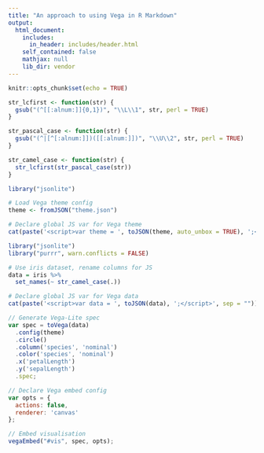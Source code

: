 ```yaml
---
title: "An approach to using Vega in R Markdown"
output:
  html_document:
    includes:
      in_header: includes/header.html
    self_contained: false
    mathjax: null
    lib_dir: vendor
---
```


```r
knitr::opts_chunk$set(echo = TRUE)

str_lcfirst <- function(str) {
  gsub("(^[[:alnum:]]{0,1})", "\\L\\1", str, perl = TRUE)
}

str_pascal_case <- function(str) {
  gsub("(^|[^[:alnum:]])([[:alnum:]])", "\\U\\2", str, perl = TRUE)
}

str_camel_case <- function(str) {
  str_lcfirst(str_pascal_case(str))
}
```

```r
library("jsonlite")

# Load Vega theme config
theme <- fromJSON("theme.json")

# Declare global JS var for Vega theme
cat(paste('<script>var theme = ', toJSON(theme, auto_unbox = TRUE), ';</script>', sep = ""))
```

```r
library("jsonlite")
library("purrr", warn.conflicts = FALSE)

# Use iris dataset, rename columns for JS
data = iris %>%
  set_names(~ str_camel_case(.))

# Declare global JS var for Vega data
cat(paste('<script>var data = ', toJSON(data), ';</script>', sep = ""))
```

<div id="vis"></div>

```js
// Generate Vega-Lite spec
var spec = toVega(data)
  .config(theme)
  .circle()
  .column('species', 'nominal')
  .color('species', 'nominal')
  .x('petalLength')
  .y('sepalLength')
  .spec;

// Declare Vega embed config
var opts = {
  actions: false,
  renderer: 'canvas'
};

// Embed visualisation
vegaEmbed("#vis", spec, opts);
```
